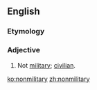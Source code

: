 ==English==

===Etymology===
{{prefix|non|military}}

===Adjective===
{{en-adj|-}}

# Not [[military]]; [[civilian]].

[[ko:nonmilitary]]
[[zh:nonmilitary]]